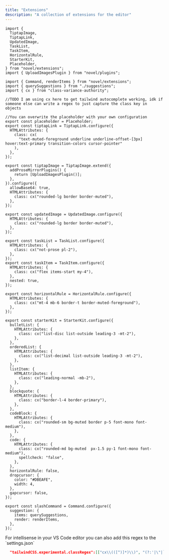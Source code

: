 ```yaml
---
title: "Extensions"
description: "A collection of extensions for the editor"
---
```


```tsx extensions.ts
import {
  TiptapImage,
  TiptapLink,
  UpdatedImage,
  TaskList,
  TaskItem,
  HorizontalRule,
  StarterKit,
  Placeholder,
} from "novel/extensions";
import { UploadImagesPlugin } from "novel/plugins";

import { Command, renderItems } from "novel/extensions";
import { querySuggestions } from "./suggestions";
import { cx } from "class-variance-authority";

//TODO I am using cx here to get tailwind autocomplete working, idk if someone else can write a regex to just capture the class key in objects

//You can overwrite the placeholder with your own configuration
export const placeholder = Placeholder;
export const tiptapLink = TiptapLink.configure({
  HTMLAttributes: {
    class: cx(
      "text-muted-foreground underline underline-offset-[3px] hover:text-primary transition-colors cursor-pointer"
    ),
  },
});

export const tiptapImage = TiptapImage.extend({
  addProseMirrorPlugins() {
    return [UploadImagesPlugin()];
  },
}).configure({
  allowBase64: true,
  HTMLAttributes: {
    class: cx("rounded-lg border border-muted"),
  },
});

export const updatedImage = UpdatedImage.configure({
  HTMLAttributes: {
    class: cx("rounded-lg border border-muted"),
  },
});

export const taskList = TaskList.configure({
  HTMLAttributes: {
    class: cx("not-prose pl-2"),
  },
});
export const taskItem = TaskItem.configure({
  HTMLAttributes: {
    class: cx("flex items-start my-4"),
  },
  nested: true,
});

export const horizontalRule = HorizontalRule.configure({
  HTMLAttributes: {
    class: cx("mt-4 mb-6 border-t border-muted-foreground"),
  },
});

export const starterKit = StarterKit.configure({
  bulletList: {
    HTMLAttributes: {
      class: cx("list-disc list-outside leading-3 -mt-2"),
    },
  },
  orderedList: {
    HTMLAttributes: {
      class: cx("list-decimal list-outside leading-3 -mt-2"),
    },
  },
  listItem: {
    HTMLAttributes: {
      class: cx("leading-normal -mb-2"),
    },
  },
  blockquote: {
    HTMLAttributes: {
      class: cx("border-l-4 border-primary"),
    },
  },
  codeBlock: {
    HTMLAttributes: {
      class: cx("rounded-sm bg-muted border p-5 font-mono font-medium"),
    },
  },
  code: {
    HTMLAttributes: {
      class: cx("rounded-md bg-muted  px-1.5 py-1 font-mono font-medium"),
      spellcheck: "false",
    },
  },
  horizontalRule: false,
  dropcursor: {
    color: "#DBEAFE",
    width: 4,
  },
  gapcursor: false,
});

export const slashCommand = Command.configure({
  suggestion: {
    items: querySuggestions,
    render: renderItems,
  },
});
```

<Note>
For intellisense in your VS Code editor you can also add this regex to the `settings.json`

```json
  "tailwindCSS.experimental.classRegex":[["cx\\(([^)]*)\\)", "(?:'|\"|`)([^']*)(?:'|\"|`)"]],
```

</Note>
